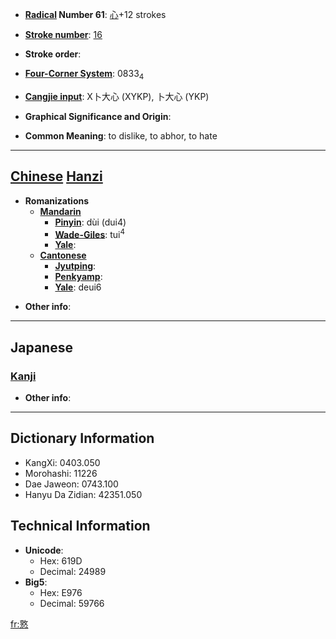 * '''[[Wiktionary:Chinese radical index| Radical]] Number 61''': [[Wiktionary:Chinese radical index 心|心]]+12 strokes

* '''[[Wiktionary:Chinese total strokes index|Stroke number]]''': [[Wiktionary:Chinese total strokes index 16|16]]

* '''Stroke order''': 

* '''[[Wiktionary:Chinese four corner index|Four-Corner System]]''': 0833<sub>4</sub>

* '''[[Wiktionary:Chinese Cangjie index|Cangjie input]]''': X卜大心 (XYKP), 卜大心 (YKP)

* '''Graphical Significance and Origin''': 

* '''Common Meaning''': to dislike, to abhor, to hate

----

== [[Chinese]] [[Hanzi]] ==

* '''Romanizations'''
** '''[[Mandarin]]'''
*** '''[[Pinyin]]''': dùi (dui4)
*** '''[[Wade-Giles]]''': tui<sup>4</sup>
*** '''[[Yale]]''': 
** '''[[Cantonese]]'''
*** '''[[Jyutping]]''':
*** '''[[Penkyamp]]''': 
*** '''[[Yale]]''': deui6

* '''Other info''': 

----

==Japanese==
===[[Kanji]]===
{{kanji|on readings=[[たい]] (tai), [[ずい]] (zui), [[だい]] (dai)
|kun readings=[[うらむ]] (uramu)
}}

* '''Other info''':  

----

== Dictionary Information ==

* KangXi: 0403.050
* Morohashi: 11226
* Dae Jaweon: 0743.100
* Hanyu Da Zidian: 42351.050

== Technical Information ==

* '''Unicode''':
** Hex: 619D
** Decimal: 24989
* '''Big5''':
** Hex: E976
** Decimal: 59766

[[fr:憝]]